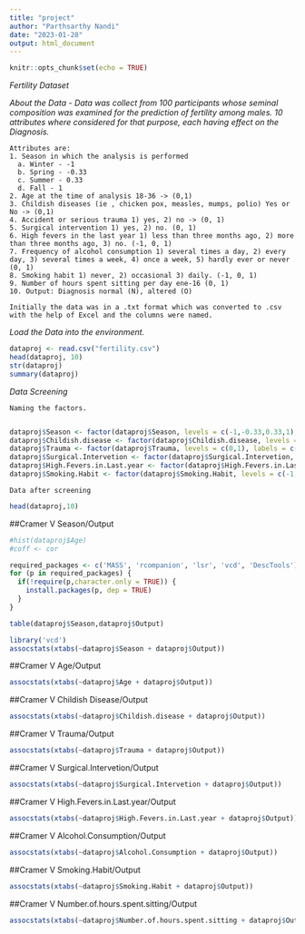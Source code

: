 ```yaml
---
title: "project"
author: "Parthsarthy Nandi"
date: "2023-01-28"
output: html_document
---
```


```r
knitr::opts_chunk$set(echo = TRUE)
```
*Fertility Dataset*

*About the Data - Data was collect from 100 participants whose seminal composition was examined for the prediction of fertility among males.*
*10 attributes where considered for that purpose, each having effect on the Diagnosis.*

    Attributes are:
    1. Season in which the analysis is performed
      a. Winter - -1
      b. Spring - -0.33
      c. Summer - 0.33
      d. Fall - 1
    2. Age at the time of analysis 18-36 -> (0,1)
    3. Childish diseases (ie , chicken pox, measles, mumps, polio) Yes or No -> (0,1)
    4. Accident or serious trauma 1) yes, 2) no -> (0, 1)
    5. Surgical intervention 1) yes, 2) no. (0, 1)
    6. High fevers in the last year 1) less than three months ago, 2) more than three months ago, 3) no. (-1, 0, 1)
    7. Frequency of alcohol consumption 1) several times a day, 2) every day, 3) several times a week, 4) once a week, 5) hardly ever or never (0, 1)
    8. Smoking habit 1) never, 2) occasional 3) daily. (-1, 0, 1)
    9. Number of hours spent sitting per day ene-16 (0, 1)
    10. Output: Diagnosis normal (N), altered (O)
    
    Initially the data was in a .txt format which was converted to .csv with the help of Excel and the columns were named.


*Load the Data into the environment.*
```r
dataproj <- read.csv("fertility.csv")
head(dataproj, 10)
str(dataproj)
summary(dataproj)
```

*Data Screening*

    Naming the factors.
      
```r
dataproj$Season <- factor(dataproj$Season, levels = c(-1,-0.33,0.33,1), labels = c("Winter","Spring","Summer","Fall"))
dataproj$Childish.disease <- factor(dataproj$Childish.disease, levels = c(0,1), labels = c("Yes","No"))
dataproj$Trauma <- factor(dataproj$Trauma, levels = c(0,1), labels = c("Yes","No"))
dataproj$Surgical.Intervetion <- factor(dataproj$Surgical.Intervetion, levels = c(0,1), labels = c("Yes","No"))
dataproj$High.Fevers.in.Last.year <- factor(dataproj$High.Fevers.in.Last.year, levels = c(-1,0,1), labels = c("<3",">3","No"))
dataproj$Smoking.Habit <- factor(dataproj$Smoking.Habit, levels = c(-1,0,1), labels = c("Never","Occasional","Daily"))
```


    Data after screening
```r
head(dataproj,10)
```
##Cramer V Season/Output
```r
#hist(dataproj$Age)
#coff <- cor

required_packages <- c('MASS', 'rcompanion', 'lsr', 'vcd', 'DescTools')
for (p in required_packages) {
  if(!require(p,character.only = TRUE)) {
    install.packages(p, dep = TRUE)
  }
}

table(dataproj$Season,dataproj$Output)

library('vcd')
assocstats(xtabs(~dataproj$Season + dataproj$Output))
```
##Cramer V Age/Output
```r
assocstats(xtabs(~dataproj$Age + dataproj$Output))
```
##Cramer V Childish Disease/Output
```r
assocstats(xtabs(~dataproj$Childish.disease + dataproj$Output))
```

##Cramer V Trauma/Output
```r
assocstats(xtabs(~dataproj$Trauma + dataproj$Output))
```

##Cramer V Surgical.Intervetion/Output
```r
assocstats(xtabs(~dataproj$Surgical.Intervetion + dataproj$Output))
```

##Cramer V High.Fevers.in.Last.year/Output
```r
assocstats(xtabs(~dataproj$High.Fevers.in.Last.year + dataproj$Output))
```

##Cramer V Alcohol.Consumption/Output
```r
assocstats(xtabs(~dataproj$Alcohol.Consumption + dataproj$Output))
```

##Cramer V Smoking.Habit/Output
```r
assocstats(xtabs(~dataproj$Smoking.Habit + dataproj$Output))
```

##Cramer V Number.of.hours.spent.sitting/Output
```r
assocstats(xtabs(~dataproj$Number.of.hours.spent.sitting + dataproj$Output))
```

